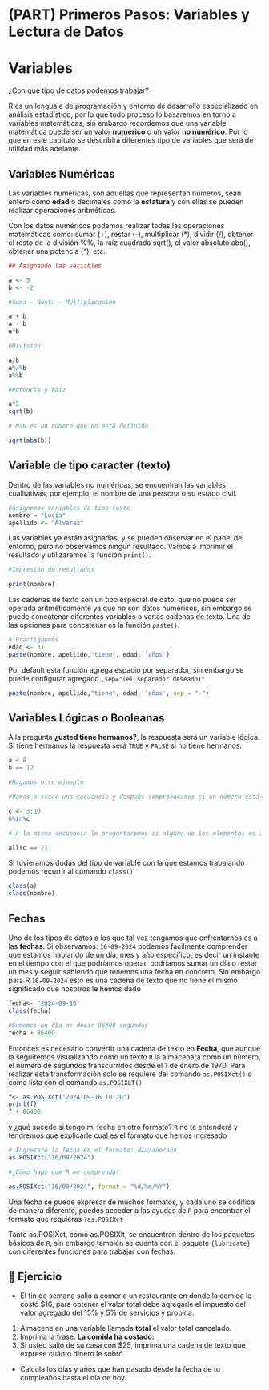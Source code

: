 # (PART) Primeros Pasos: Variables y Lectura de Datos {-}

# Variables 

¿Con qué tipo de datos podemos trabajar?

R es un lenguaje de programación y entorno de desarrollo especializado en análisis estadístico, por lo que todo proceso lo basaremos en torno a variables matemáticas, sin embargo recordemos que una variable matemática puede ser un valor **numérico** o un valor **no numérico**. Por lo que en este capítulo se describirá diferentes tipo de variables que será de utilidad más adelante.

## Variables Numéricas

Las variables numéricas, son aquellas que representan números, sean entero como **edad** o decimales como la **estatura** y con ellas se pueden realizar operaciones aritméticas.

Con los datos numéricos podemos realizar todas las operaciones matemáticas como: sumar (+), restar (-), multiplicar (*), dividir (/), obtener el resto de la división %%, la raíz cuadrada sqrt(), el valor absoluto abs(), obtener una potencia (^), etc.

```{r}
## Asignando las variables

a <- 5
b <- -2

#Suma - Resta - Multiplicación

a + b
a - b
a*b

#División

a/b
a%/%b
a%%b

#Potencia y raíz

a^2
sqrt(b)

# NaN es un número que no está definido

sqrt(abs(b))

```

## Variable de tipo caracter (texto)

Dentro de las variables no numéricas, se encuentran las variables cualitativas, por ejemplo, el nombre de una persona o su estado civil.

```{r}
#Asignemos variables de tipo texto
nombre = "Lucía"
apellido <- "Álvarez"
```

Las variables ya están asignadas, y se pueden observar en el panel de entorno, pero no observamos ningún resultado. Vamos a imprimir el resultado y utilizaremos la función `print()`. 

```{r}
#Impresión de resultados

print(nombre)
```

Las cadenas de texto son un tipo especial de dato, que no puede ser operada aritméticamente ya que no son datos numéricos, sin embargo se puede concatenar diferentes variables o varias cadenas de texto.
Una de las opciones para concatenar es la función `paste()`.

```{r}
# Practiquemos
edad <- 31
paste(nombre, apellido,"tiene", edad, 'años')
```

Por default esta función agrega espacio por separador, sin embargo se puede configurar agregado `,sep="(el separador deseado)"`

```{r}
paste(nombre, apellido,"tiene", edad, 'años', sep = "-")
```

## Variables Lógicas o Booleanas

A la pregunta **¿usted tiene hermanos?**, la respuesta será un variable lógica. Si tiene hermanos la respuesta será `TRUE` y `FALSE` si no tiene hermanos.

```{r}
a < 8
b == 12

#Hagamos otro ejemplo

#Vamos a crear una secuencia y después comprobaremos si un número está contenido en la secuencia

c <- 3:10
6%in%c

# A la misma secuencia le preguntaremos si alguno de los elementos es 2

all(c == 2)
```

Si tuvieramos dudas del tipo de variable con la que estamos trabajando podemos recurrir al comando `class()` 

```{r}
class(a)
class(nombre)
```

## Fechas

Uno de los tipos de datos a los que tal vez tengamos que enfrentarnos es a las **fechas**. Si observamos: `16-09-2024` podemos facilmente comprender que estamos hablando de un día, mes y año específico, es decir un instante en el tiempo con el que podríamos operar, podríamos sumar un día o restar un mes y seguir sabiendo que tenemos una fecha en concreto.
Sin embargo para R `16-09-2024` esto es una cadena de texto que no tiene el mismo significado que nosotros le hemos dado 

```{r, error=TRUE}
fecha<- "2024-09-16"
class(fecha)

#Sumemos un día es decir 86400 segundos
fecha + 86400
```

Entonces es necesario convertir una cadena de texto en **Fecha**, que aunque la seguiremos visualizando como un texto `R` la almacenará como un número, el número de segundos transcurridos desde el 1 de enero de 1970. Para realizar esta transformación solo se requiere del comando `as.POSIXct()` o como lista con el comando `as.POSIXLT()`

```{r}
f<- as.POSIXct("2024-09-16 10:20")
print(f)
f + 86400
```

y ¿qué sucede si tengo mi fecha en otro formato? `R` no te entenderá y tendremos que explicarle cual es el formato que hemos ingresado
```{r}
# Ingresaré la fecha en el formato: día/año/año
as.POSIXct("16/09/2024")

#¿Cómo hago que R me comprenda?

as.POSIXct("16/09/2024", format = "%d/%m/%Y")
```

Una fecha se puede expresar de muchos formatos, y cada uno se codifica de manera diferente, puedes acceder a las ayudas de `R` para encontrar el formato que requieras `?as.POSIXct`

Tanto as.POSIXct, como as.POSIXlt, se encuentran dentro de los paquetes básicos de `R`, sin embargo también se cuenta con el paquete `{lubridate}` con diferentes funciones para trabajar con fechas. 

## 📝 Ejercicio

* El fin de semana salió a comer a un restaurante en donde la comida le costó $16, para obtener el valor total debe agregarle el impuesto del valor agregado del 15% y 5% de servicios y propina.

1. Almacene en una variable llamada **total** el valor total cancelado.
2. Imprima la frase: **La comida ha costado: **
3. Si usted salió de su casa con $25, imprima una cadena de texto que exprese cuánto dinero le sobró

* Calcula los días y años que han pasado desde la fecha de tu cumpleaños hasta el día de hoy.